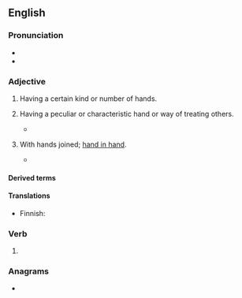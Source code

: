==English==

===Pronunciation===
* {{IPA|/ˈhændɪd/|lang=en}}
* {{audio|en-us-handed.ogg|Audio (US)|lang=en}}

===Adjective===
{{en-adj|-}}

# {{qualifier|in combination}} Having a certain kind or number of hands.
# {{qualifier|in combination}} Having a peculiar or characteristic hand or way of treating others.
#* {{quote-book|passage=As poisonous tongued as '''handed'''|author=Shakespeare|title=Cymbeline|section=III-ii|year={{circa2|1609|short=yes}}}}
# {{lb|en|obsolete}} With hands joined; [[hand in hand]].
#* {{quote-book|year=1667|title=Paradise Lost|section=Book IV.|author=[[w:John Milton|John Milton]]|passage=Into their inmost bower, / '''Handed''' they went.}}

====Derived terms====
{{der3|lang=en
|backhanded
|barehanded
|bloody-handed
|both-handed
|broken-handed
|cack-handed
|car-handed
|clean-handed
|close-handed
|coarse-handed
|crabbed-handed
|cross-handed
|dead-handed
|deadly-handed
|deft-handed
|delicate-handed
|dirty-handed
|double-handed
|doughty-handed
|dry-handed
|empty-handed
|even-handed
|fair-handed
|fast-handed
|forehanded
|four-handed
|frank-handed
|free-handed
|full-handed
|gawk-handed
|gentle-handed
|glad-handed
|gouty-handed
|gripe-handed
|gripple-handed
|ham-handed
|hard-handed
|heavy-handed
|high-handed
|hook-handed
|horny-handed
|hundred-handed
|idle-handed
|iron-handed
|katy-handed
|keck-handed
|lady-handed
|large-handed
|left-handed
|level-handed
|light-handed
|lily-handed
|loose-handed
|lusty-handed
|many-handed
|Marlborough-handed
|mighty-handed
|million-handed
|mob-handed
|myriad-handed
|naked-handed
|neat-handed
|nimble-handed
|numb-handed
|off-handed
|one-handed
|open-handed
|overhanded
|partan-handed
|pink-handed
|powerful-handed
|quick-handed
|ready-handed
|red-handed
|right-handed
|room-handed
|scram-handed
|second-handed
|short-handed
|shovel-handed
|side-handed
|single-handed
|slack-handed
|sleight-handed
|spade-handed
|spare-handed
|steady-handed
|strait-handed
|strong-handed
|sure-handed
|sweet-handed
|swift-handed
|tender-handed
|thousand-handed
|three-handed
|toom-handed
|tway-handed
|two-handed
|underhanded
|up-handed
|weak-handed
|well-handed
|white-handed
|wide-handed
|worldly-handed
|yare-handed
}}

====Translations====
{{trans-see|with hands joined|hand in hand}}

{{trans-top|having a peculiar or characteristic hand}}
* Finnish: {{t|fi|kätinen}}
{{trans-mid}}
{{trans-bottom}}

===Verb===
{{head|en|verb form}}

# {{en-past of|hand}}

===Anagrams===
* {{anagrams|en|a=addehn|Hadden}}